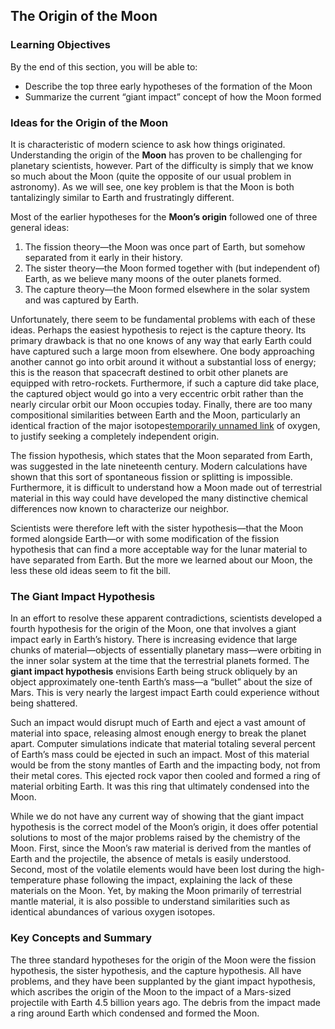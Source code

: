 ## The Origin of the Moon
### Learning Objectives

By the end of this section, you will be able to:

* Describe the top three early hypotheses of the formation of the Moon
* Summarize the current “giant impact” concept of how the Moon formed



### Ideas for the Origin of the Moon

It is characteristic of modern science to ask how things originated. Understanding the origin of the **Moon** has proven to be challenging for planetary scientists, however. Part of the difficulty is simply that we know so much about the Moon (quite the opposite of our usual problem in astronomy). As we will see, one key problem is that the Moon is both tantalizingly similar to Earth and frustratingly different.

Most of the earlier hypotheses for the **Moon’s origin** followed one of three general ideas:

1. The fission theory—the Moon was once part of Earth, but somehow separated from it early in their history.
2. The sister theory—the Moon formed together with (but independent of) Earth, as we believe many moons of the outer planets formed.
3. The capture theory—the Moon formed elsewhere in the solar system and was captured by Earth.

Unfortunately, there seem to be fundamental problems with each of these ideas. Perhaps the easiest hypothesis to reject is the capture theory. Its primary drawback is that no one knows of any way that early Earth could have captured such a large moon from elsewhere. One body approaching another cannot go into orbit around it without a substantial loss of energy; this is the reason that spacecraft destined to orbit other planets are equipped with retro-rockets. Furthermore, if such a capture did take place, the captured object would go into a very eccentric orbit rather than the nearly circular orbit our Moon occupies today. Finally, there are too many compositional similarities between Earth and the Moon, particularly an identical fraction of the major isotopes[temporarily unnamed link]() of oxygen, to justify seeking a completely independent origin.

The fission hypothesis, which states that the Moon separated from Earth, was suggested in the late nineteenth century. Modern calculations have shown that this sort of spontaneous fission or splitting is impossible. Furthermore, it is difficult to understand how a Moon made out of terrestrial material in this way could have developed the many distinctive chemical differences now known to characterize our neighbor.

Scientists were therefore left with the sister hypothesis—that the Moon formed alongside Earth—or with some modification of the fission hypothesis that can find a more acceptable way for the lunar material to have separated from Earth. But the more we learned about our Moon, the less these old ideas seem to fit the bill.



### The Giant Impact Hypothesis

In an effort to resolve these apparent contradictions, scientists developed a fourth hypothesis for the origin of the Moon, one that involves a giant impact early in Earth’s history. There is increasing evidence that large chunks of material—objects of essentially planetary mass—were orbiting in the inner solar system at the time that the terrestrial planets formed. The **giant impact hypothesis** envisions Earth being struck obliquely by an object approximately one-tenth Earth’s mass—a “bullet” about the size of Mars. This is very nearly the largest impact Earth could experience without being shattered.

Such an impact would disrupt much of Earth and eject a vast amount of material into space, releasing almost enough energy to break the planet apart. Computer simulations indicate that material totaling several percent of Earth’s mass could be ejected in such an impact. Most of this material would be from the stony mantles of Earth and the impacting body, not from their metal cores. This ejected rock vapor then cooled and formed a ring of material orbiting Earth. It was this ring that ultimately condensed into the Moon.

While we do not have any current way of showing that the giant impact hypothesis is the correct model of the Moon’s origin, it does offer potential solutions to most of the major problems raised by the chemistry of the Moon. First, since the Moon’s raw material is derived from the mantles of Earth and the projectile, the absence of metals is easily understood. Second, most of the volatile elements would have been lost during the high-temperature phase following the impact, explaining the lack of these materials on the Moon. Yet, by making the Moon primarily of terrestrial mantle material, it is also possible to understand similarities such as identical abundances of various oxygen isotopes.



### Key Concepts and Summary

The three standard hypotheses for the origin of the Moon were the fission hypothesis, the sister hypothesis, and the capture hypothesis. All have problems, and they have been supplanted by the giant impact hypothesis, which ascribes the origin of the Moon to the impact of a Mars-sized projectile with Earth 4.5 billion years ago. The debris from the impact made a ring around Earth which condensed and formed the Moon.




